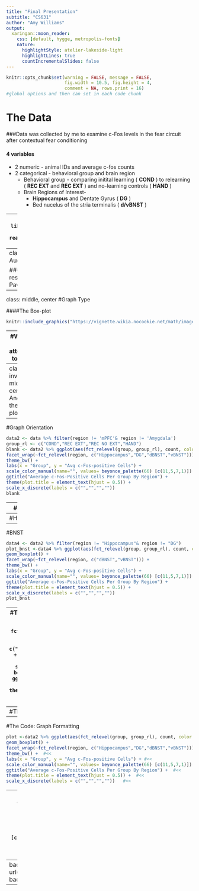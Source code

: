 ```yaml
---
title: "Final Presentation"
subtitle: "CS631"
author: "Amy Williams"
output: 
  xaringan::moon_reader:
    css: [default, hygge, metropolis-fonts] 
    nature:
      highlightStyle: atelier-lakeside-light
      highlightLines: true
      countIncrementalSlides: false
---
```

```r
knitr::opts_chunk$set(warning = FALSE, message = FALSE, 
                      fig.width = 10.5, fig.height = 4, 
                      comment = NA, rows.print = 16)
#global options and then can set in each code chunk
```
# The Data
###Data was collected by me to examine c-Fos levels in the fear circuit after contextual fear conditioning

#### 4 variables 
* 2 numeric - animal IDs and average c-fos counts
* 2 categorical - behavioral group and brain region
  * Behavioral group - comparing initital learning ( __COND__ ) to relearning ( __REC EXT__ and __REC EXT__ ) and no-learning controls ( __HAND__ )
  * Brain Regions of Interest- 
      * __Hippocampus__ and Dentate Gyrus ( __DG__ )
      * Bed nucelus of the stria terminalis ( __d/vBNST__ )
      
---
#The Data Cont'd
```r
library(tidyverse)
library(here)
library(beyonce)
data <- read_csv(here("","cfos_ihc.csv"))
head(data)
```


---
class: middle, center
#The Audience

###Learning and memory researchers and YOU!
#####Ivan Pavlov 
```r
knitr::include_graphics("https://upload.wikimedia.org/wikipedia/commons/c/c2/Ivan_Pavlov_NLM2.jpg")
```
---
class: middle, center
#Graph Type

####The Box-plot
```r
knitr::include_graphics("https://vignette.wikia.nocookie.net/math/images/1/13/Simple.box.defs.gif/revision/latest?cb=20140708183859&path-prefix=en")
```

---
#What am I attempting to show?

###The importance of activity in different brain regions to learning and relearning a contextual fear memory

####Why?
 Learning and re-learning likely involve similar circuits, but re-learning may recruit a remote memory that is distributed throughout the cortex
---
class: inverse, middle, center
# And now, the box plot!
---
#Graph Orientation
```r
data2 <- data %>% filter(region != 'mPFC'& region != 'Amygdala') 
group_rl <- c("COND","REC EXT","REC NO EXT","HAND")
blank <- data2 %>% ggplot(aes(fct_relevel(group, group_rl), count, color = fct_relevel(group, group_rl))) + 
facet_wrap(~fct_relevel(region, c("Hippocampus","DG","dBNST","vBNST"))) + 
theme_bw() +
labs(x = "Group", y = "Avg c-Fos-positive Cells") +
scale_color_manual(name="", values= beyonce_palette(66) [c(11,5,7,1)]) +
ggtitle("Average c-Fos-Positive Cells Per Group By Region") +
theme(plot.title = element_text(hjust = 0.5)) +
scale_x_discrete(labels = c("","","",""))
blank
```
---
#The Graph

```r
plot <-data2 %>% ggplot(aes(fct_relevel(group, group_rl), count, color = fct_relevel(group, group_rl))) + 
geom_boxplot() + 
facet_wrap(~fct_relevel(region, c("Hippocampus","DG","dBNST","vBNST"))) + 
theme_bw() +
labs(x = "Group", y = "Avg c-Fos-positive Cells") +
scale_color_manual(name="", values= beyonce_palette(66) [c(11,5,7,1)]) +
ggtitle("Average c-Fos-Positive Cells Per Group By Region") +
theme(plot.title = element_text(hjust = 0.5)) +
scale_x_discrete(labels = c("","","",""))
plot
```

---
#Hippocampus
```r
data3 <- data2 %>% filter(region != "dBNST" & region != "vBNST")
plot_hipp <-data3 %>% ggplot(aes(fct_relevel(group, group_rl), count, color = fct_relevel(group, group_rl))) + 
geom_boxplot() + 
facet_wrap(~fct_relevel(region, c("Hippocampus","DG"))) + 
theme_bw() +
labs(x = "Group", y = "Avg c-Fos-positive Cells") +
scale_color_manual(name="", values= beyonce_palette(66) [c(11,5,7,1)]) +
ggtitle("Average c-Fos-Positive Cells Per Group By Region") +
theme(plot.title = element_text(hjust = 0.5)) +
scale_x_discrete(labels = c("","","",""))
plot_hipp
```
---
#BNST
```r
data4 <- data2 %>% filter(region != "Hippocampus"& region != "DG")
plot_bnst <-data4 %>% ggplot(aes(fct_relevel(group, group_rl), count, color = fct_relevel(group, group_rl))) + 
geom_boxplot() + 
facet_wrap(~fct_relevel(region, c("dBNST","vBNST"))) + 
theme_bw() +
labs(x = "Group", y = "Avg c-Fos-positive Cells") +
scale_color_manual(name="", values= beyonce_palette(66) [c(11,5,7,1)]) +
ggtitle("Average c-Fos-Positive Cells Per Group By Region") +
theme(plot.title = element_text(hjust = 0.5)) +
scale_x_discrete(labels = c("","","",""))
plot_bnst
```
---
#The Code: Mapping
```r
plot <-data2 %>% ggplot(aes(fct_relevel(group, group_rl), count, color = fct_relevel(group, group_rl))) +   #<<
geom_boxplot() + 
facet_wrap(~fct_relevel(region, c("Hippocampus","DG","dBNST","vBNST"))) + 
theme_bw() +
labs(x = "Group", y = "Avg c-Fos-positive Cells") +
scale_color_manual(name="", values= beyonce_palette(66) [c(11,5,7,1)]) +
ggtitle("Average c-Fos-Positive Cells Per Group By Region") +
theme(plot.title = element_text(hjust = 0.5)) +
scale_x_discrete(labels = c("","","",""))
```
---
#The Code: Geom Boxplot + Facet Wrap
```r
plot <-data2 %>% ggplot(aes(fct_relevel(group, group_rl), count, color = fct_relevel(group, group_rl))) +   
geom_boxplot() +  #<<
facet_wrap(~fct_relevel(region, c("Hippocampus","DG","dBNST","vBNST"))) + #<<
theme_bw() +
labs(x = "Group", y = "Avg c-Fos-positive Cells") +
scale_color_manual(name="", values= beyonce_palette(66) [c(11,5,7,1)]) +
ggtitle("Average c-Fos-Positive Cells Per Group By Region") +
theme(plot.title = element_text(hjust = 0.5)) +
scale_x_discrete(labels = c("","","",""))
```
---
#The Code: Graph Formatting
```r
plot <-data2 %>% ggplot(aes(fct_relevel(group, group_rl), count, color = fct_relevel(group, group_rl))) +   
geom_boxplot() +  
facet_wrap(~fct_relevel(region, c("Hippocampus","DG","dBNST","vBNST"))) + 
theme_bw() +  #<<
labs(x = "Group", y = "Avg c-Fos-positive Cells") + #<<
scale_color_manual(name="", values= beyonce_palette(66) [c(11,5,7,1)]) +
ggtitle("Average c-Fos-Positive Cells Per Group By Region") +  #<<
theme(plot.title = element_text(hjust = 0.5)) +  #<<
scale_x_discrete(labels = c("","","",""))   #<<
```
---
#The Code: Color
```r
plot <-data2 %>% ggplot(aes(fct_relevel(group, group_rl), count, color = fct_relevel(group, group_rl))) +   
geom_boxplot() +  
facet_wrap(~fct_relevel(region, c("Hippocampus","DG","dBNST","vBNST"))) + 
theme_bw() + 
labs(x = "Group", y = "Avg c-Fos-positive Cells") +
scale_color_manual(name="", values= beyonce_palette(66) [c(11,5,7,1)]) +  #<<
ggtitle("Average c-Fos-Positive Cells Per Group By Region") +  
theme(plot.title = element_text(hjust = 0.5)) +  
scale_x_discrete(labels = c("","","",""))   
```
---
background-image: url("https://media.giphy.com/media/mR3dXKpI6P8CA/giphy.gif")
background-size: cover
---